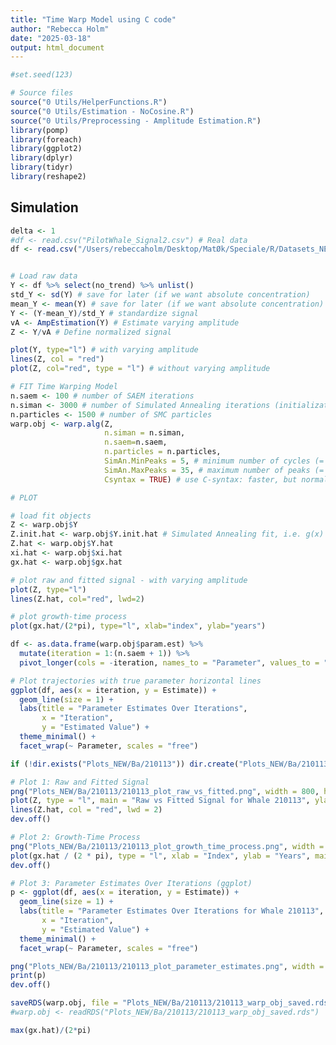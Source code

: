 ```yaml
---
title: "Time Warp Model using C code"
author: "Rebecca Holm"
date: "2025-03-18"
output: html_document
---
```


```r
#set.seed(123)

# Source files
source("0 Utils/HelperFunctions.R")
source("0 Utils/Estimation - NoCosine.R")
source("0 Utils/Preprocessing - Amplitude Estimation.R")
library(pomp)
library(foreach)
library(ggplot2)
library(dplyr)
library(tidyr)
library(reshape2)
```

## Simulation

```r
delta <- 1
#df <- read.csv("PilotWhale_Signal2.csv") # Real data
df <- read.csv("/Users/rebeccaholm/Desktop/MatØk/Speciale/R/Datasets_NEW/Ba/data_210113.csv") # Real data


# Load raw data
Y <- df %>% select(no_trend) %>% unlist()
std_Y <- sd(Y) # save for later (if we want absolute concentration)
mean_Y <- mean(Y) # save for later (if we want absolute concentration)
Y <- (Y-mean_Y)/std_Y # standardize signal
vA <- AmpEstimation(Y) # Estimate varying amplitude
Z <- Y/vA # Define normalized signal

plot(Y, type="l") # with varying amplitude
lines(Z, col = "red")
plot(Z, col="red", type = "l") # without varying amplitude
```


```r
# FIT Time Warping Model
n.saem <- 100 # number of SAEM iterations
n.siman <- 3000 # number of Simulated Annealing iterations (initialization)
n.particles <- 1500 # number of SMC particles
warp.obj <- warp.alg(Z,
                     n.siman = n.siman, 
                     n.saem=n.saem, 
                     n.particles = n.particles,
                     SimAn.MinPeaks = 5, # minimum number of cycles (= years)
                     SimAn.MaxPeaks = 35, # maximum number of peaks (= years)
                     Csyntax = TRUE) # use C-syntax: faster, but normal approximated model
```

```r
# PLOT

# load fit objects
Z <- warp.obj$Y
Z.init.hat <- warp.obj$Y.init.hat # Simulated Annealing fit, i.e. g(x) = piecewise linear
Z.hat <- warp.obj$Y.hat
xi.hat <- warp.obj$xi.hat
gx.hat <- warp.obj$gx.hat

# plot raw and fitted signal - with varying amplitude 
plot(Z, type="l")
lines(Z.hat, col="red", lwd=2)

# plot growth-time process
plot(gx.hat/(2*pi), type="l", xlab="index", ylab="years")

df <- as.data.frame(warp.obj$param.est) %>%
  mutate(iteration = 1:(n.saem + 1)) %>%
  pivot_longer(cols = -iteration, names_to = "Parameter", values_to = "Estimate")

# Plot trajectories with true parameter horizontal lines
ggplot(df, aes(x = iteration, y = Estimate)) +
  geom_line(size = 1) +
  labs(title = "Parameter Estimates Over Iterations",
       x = "Iteration",
       y = "Estimated Value") +
  theme_minimal() +
  facet_wrap(~ Parameter, scales = "free")
```


```r
if (!dir.exists("Plots_NEW/Ba/210113")) dir.create("Plots_NEW/Ba/210113")

# Plot 1: Raw and Fitted Signal
png("Plots_NEW/Ba/210113/210113_plot_raw_vs_fitted.png", width = 800, height = 600)
plot(Z, type = "l", main = "Raw vs Fitted Signal for Whale 210113", ylab = "Signal", xlab = "Index")
lines(Z.hat, col = "red", lwd = 2)
dev.off()

# Plot 2: Growth-Time Process
png("Plots_NEW/Ba/210113/210113_plot_growth_time_process.png", width = 800, height = 600)
plot(gx.hat / (2 * pi), type = "l", xlab = "Index", ylab = "Years", main = "Growth-Time Process for Whale 210113")
dev.off()

# Plot 3: Parameter Estimates Over Iterations (ggplot)
p <- ggplot(df, aes(x = iteration, y = Estimate)) +
  geom_line(size = 1) +
  labs(title = "Parameter Estimates Over Iterations for Whale 210113",
       x = "Iteration",
       y = "Estimated Value") +
  theme_minimal() +
  facet_wrap(~ Parameter, scales = "free")

png("Plots_NEW/Ba/210113/210113_plot_parameter_estimates.png", width = 1000, height = 800)
print(p)
dev.off()

saveRDS(warp.obj, file = "Plots_NEW/Ba/210113/210113_warp_obj_saved.rds")
#warp.obj <- readRDS("Plots_NEW/Ba/210113/210113_warp_obj_saved.rds")

```


```r
max(gx.hat)/(2*pi)
```


